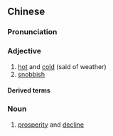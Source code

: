 {{also|炎凉}}
==Chinese==
{{zh-forms|s=炎凉}}

===Pronunciation===
{{zh-pron
|m=yánliáng
|c=jim4 loeng4
|mn=qz,xm:iām-liông/zz:iām-liâng
|cat=a,n
}}

===Adjective===
{{zh-adj}}

# [[hot]] and [[cold]] (said of weather)
# [[snobbish]]

====Derived terms====
{{zh-der|世態炎涼|炎涼世態}}

===Noun===
{{zh-noun}}

# [[prosperity]] and [[decline]]

{{zh-cat|Antonymous}}
